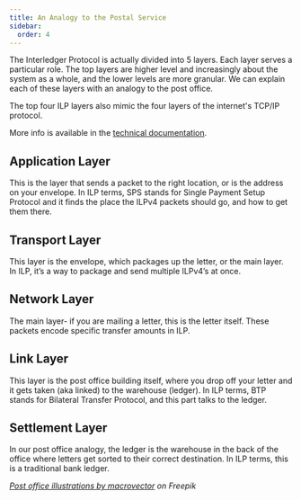 ```yaml
---
title: An Analogy to the Postal Service
sidebar:
  order: 4
---
```



The Interledger Protocol is actually divided into 5 layers. Each layer serves a particular role. The top layers are higher level and increasingly about the system as a whole, and the lower levels are more granular. We can explain each of these layers with an analogy to the post office.

The top four ILP layers also mimic the four layers of the internet's TCP/IP protocol.

More info is available in the [technical documentation](https://interledger.org/developers/rfcs/interledger-architecture/).

<LargeImg
  src="/img/analogy.svg"
  alt="Diagram comparing the Interledger stack to a postal service"
  hasBorder={false}
/>

## Application Layer

This is the layer that sends a packet to the right location, or is the address on your envelope. In ILP terms, SPS stands for Single Payment Setup Protocol and it finds the place the ILPv4 packets should go, and how to get them there.

## Transport Layer

This layer is the envelope, which packages up the letter, or the main layer. In ILP, it’s a way to package and send multiple ILPv4’s at once.

## Network Layer

The main layer- if you are mailing a letter, this is the letter itself. These packets encode specific transfer amounts in ILP.

## Link Layer

This layer is the post office building itself, where you drop off your letter and it gets taken (aka linked) to the warehouse (ledger). In ILP terms, BTP stands for Bilateral Transfer Protocol, and this part talks to the ledger.

## Settlement Layer

In our post office analogy, the ledger is the warehouse in the back of the office where letters get sorted to their correct destination. In ILP terms, this is a traditional bank ledger.

_[Post office illustrations by macrovector](https://www.freepik.com/free-vector/isometric-post-office-color-set-with-isolated-icons-furniture-mailboxes-automated-parcel-lockers-people-vector-illustration_60945985.htm#fromView=search&page=2&position=35&uuid=1f6526e0-dfaa-493d-9dac-b5f8561514f4) on Freepik_
